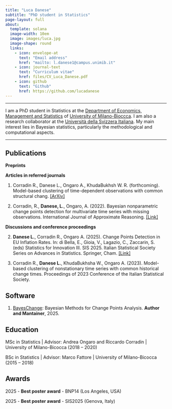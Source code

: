 ```yaml
---
title: "Luca Danese"
subtitle: "PhD student in Statistics"
page-layout: full
about:
  template: solana
  image-width: 10em
  image: images/luca.jpg
  image-shape: round
  links:
    - icon: envelope-at
      text: "Email address"
      href: "mailto: l.danese1@campus.unimib.it"
    - icon: journal-text
      text: "Curriculum vitae"
      href: files/CV_Luca_Danese.pdf
    - icon: github
      text: "Github"
      href: https://github.com/lucadanese
---
```


------------------------------------------------------------------------

I am a PhD student in Statistics at the [Department of Economics, Management and Statistics](https://www.dems.unimib.it/en) of [University of Milano-Bioccca](https://www.unimib.it/). I am also a research collaborator at the [Università della Svizzera Italiana](https://www.usi.ch/en). My main interest lies in Bayesian statistics, particularly the methodological and computational aspects.

------------------------------------------------------------------------

## Publications

**Preprints**

**Articles in referred journals**

1.  Corradin R., Danese L., Ongaro A., KhudaBukhsh W. R. (forthcoming). Model-based clustering of time-dependent observations with common structural chang. [\[ArXiv\]](https://arxiv.org/abs/2410.09552)

2.  Corradin, R., **Danese, L.**, Ongaro, A. (2022). Bayesian nonparametric change points detection for multivariate time series with missing observations. International Journal of Approximate Reasoning. [\[Link\]](https://www.sciencedirect.com/science/article/pii/S0888613X21002231)

**Discussions and conference proceedings**

2.  **Danese L.**, Corradin R., Ongaro A. (2025). Change Points Detection in EU Inflation Rates. In: di Bella, E., Gioia, V., Lagazio, C., Zaccarin, S. (eds) Statistics for Innovation III. SIS 2025. Italian Statistical Society Series on Advances in Statistics. Springer, Cham. [\[Link\]](https://doi.org/10.1007/978-3-031-95995-0_12)

3.  Corradin R., **Danese L.**, KhudaBukhsha W., Ongaro A. (2023). Model-based clustering of nonstationary time series with common historical change times. Proceedings of 2023 Conference of the Italian Statistical Society.

## Software

1.  [BayesChange](https://cran.r-project.org/web/packages/BayesChange/index.html): Bayesian Methods for Change Points Analysis. **Author and Mantainer**, 2025.

## Education

MSc in Statistics \| Advisor: Andrea Ongaro and Riccardo Corradin \| University of Milano-Bicocca (2018 – 2020)

BSc in Statistics \| Advisor: Marco Fattore \| University of Milano-Bicocca (2015 – 2018)

## Awards

2025 - **Best poster award** - BNP14 (Los Angeles, USA)

2025 - **Best poster award** - SIS2025 (Genova, Italy)
